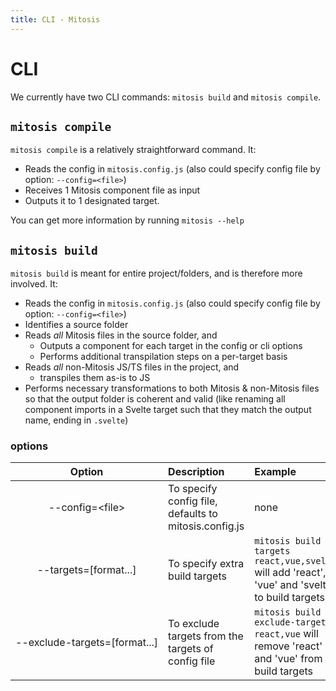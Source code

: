 ```yaml
---
title: CLI - Mitosis
---
```


# CLI

We currently have two CLI commands: `mitosis build` and `mitosis compile`.

## `mitosis compile`

`mitosis compile` is a relatively straightforward command. It:

- Reads the config in `mitosis.config.js` (also could specify config file by option: `--config=<file>`)
- Receives 1 Mitosis component file as input
- Outputs it to 1 designated target.

You can get more information by running `mitosis --help`

## `mitosis build`

`mitosis build` is meant for entire project/folders, and is therefore more involved. It:

- Reads the config in `mitosis.config.js` (also could specify config file by option: `--config=<file>`)
- Identifies a source folder
- Reads _all_ Mitosis files in the source folder, and
  - Outputs a component for each target in the config or cli options
  - Performs additional transpilation steps on a per-target basis
- Reads _all_ non-Mitosis JS/TS files in the project, and
  - transpiles them as-is to JS
- Performs necessary transformations to both Mitosis & non-Mitosis files so that the output folder is coherent and valid (like renaming all component imports in a Svelte target such that they match the output name, ending in `.svelte`)

### options

|                             Option                              | Description                                           | Example                                                                                           |
| :-------------------------------------------------------------: | :---------------------------------------------------- | :------------------------------------------------------------------------------------------------ |
|       <p style="white-space:nowrap">--config=\<file\></p>       | To specify config file, defaults to mitosis.config.js | none                                                                                              |
|     <p style="white-space:nowrap">--targets=[format...]</p>     | To specify extra build targets                        | `mitosis build --targets react,vue,svelte` will add 'react', 'vue' and 'svelte' to build targets. |
| <p style="white-space:nowrap">--exclude-targets=[format...]</p> | To exclude targets from the targets of config file    | `mitosis build --exclude-targets react,vue` will remove 'react' and 'vue' from build targets      |
